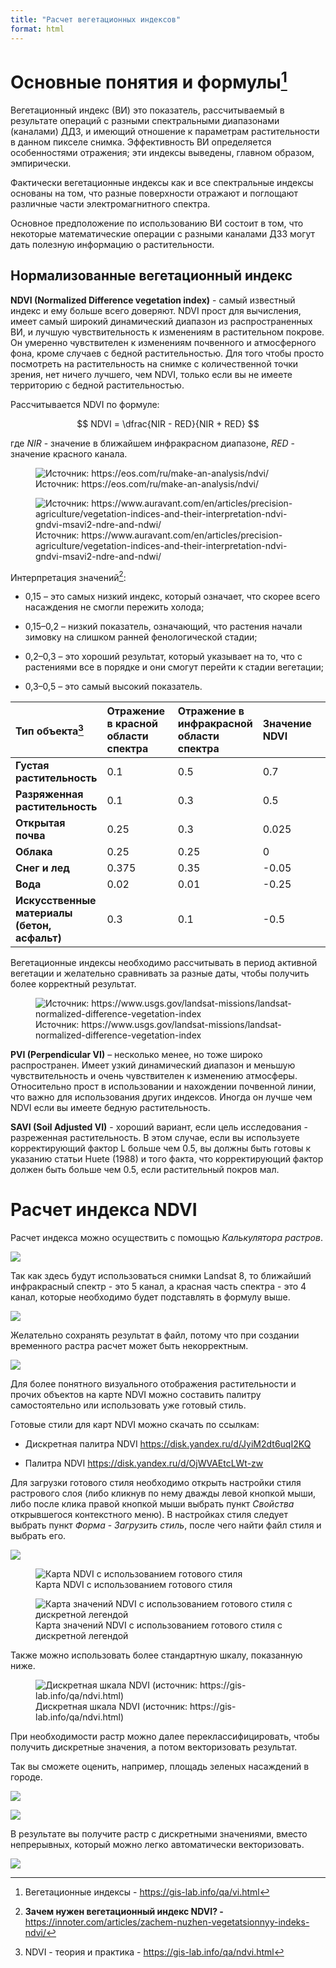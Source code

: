 ```yaml
---
title: "Расчет вегетационных индексов"
format: html
---
```


# Основные понятия и формулы[^1]

[^1]: Вегетационные индексы - <https://gis-lab.info/qa/vi.html>

Вегетационный индекс (ВИ) это показатель, рассчитываемый в результате операций с разными спектральными диапазонами (каналами) ДДЗ, и имеющий отношение к параметрам растительности в данном пикселе снимка. Эффективность ВИ определяется особенностями отражения; эти индексы выведены, главном образом, эмпирически.

Фактически вегетационные индексы как и все спектральные индексы основаны на том, что разные поверхности отражают и поглощают различные части электромагнитного спектра.

Основное предположение по использованию ВИ состоит в том, что некоторые математические операции с разными каналами ДЗЗ могут дать полезную информацию о растительности.

## Нормализованные вегетационный индекс

**NDVI (Normalized Difference vegetation index)** - самый известный индекс и ему больше всего доверяют. NDVI прост для вычисления, имеет самый широкий динамический диапазон из распространенных ВИ, и лучшую чувствительность к изменениям в растительном покрове. Он умеренно чувствителен к изменениям почвенного и атмосферного фона, кроме случаев с бедной растительностью. Для того чтобы просто посмотреть на растительность на снимке с количественной точки зрения, нет ничего лучшего, чем NDVI, только если вы не имеете территорию с бедной растительностью.

Рассчитывается NDVI по формуле:

$$
NDVI = \dfrac{NIR - RED}{NIR + RED}
$$

где $NIR$ - значение в ближайшем инфракрасном диапазоне, $RED$ - значение красного канала.

![Источник: https://eos.com/ru/make-an-analysis/ndvi/](images/how-NDVI-works-RU.jpg.webp){alt="Источник: https://eos.com/ru/make-an-analysis/ndvi/" fig-align="center"}

![Источник: https://www.auravant.com/en/articles/precision-agriculture/vegetation-indices-and-their-interpretation-ndvi-gndvi-msavi2-ndre-and-ndwi/](images/NDVI-values-by-crop-condition.jpeg){alt="Источник: https://www.auravant.com/en/articles/precision-agriculture/vegetation-indices-and-their-interpretation-ndvi-gndvi-msavi2-ndre-and-ndwi/" fig-align="center"}

Интерпретация значений[^2]:

[^2]: **Зачем нужен вегетационный индекс NDVI? -** <https://innoter.com/articles/zachem-nuzhen-vegetatsionnyy-indeks-ndvi/>

-   0,15 – это самых низкий индекс, который означает, что скорее всего насаждения не смогли пережить холода;

-   0,15–0,2 – низкий показатель, означающий, что растения начали зимовку на слишком ранней фенологической стадии;

-   0,2–0,3 – это хороший результат, который указывает на то, что с растениями все в порядке и они смогут перейти к стадии вегетации;

-   0,3–0,5 – это самый высокий показатель.

| **Тип объекта**[^3] | **Отражение в красной области спектра** | **Отражение в инфракрасной области спектра** | **Значение NDVI** |
|:-------------------|:----------------|:----------------|:----------------|
| **Густая растительность** | 0.1 | 0.5 | 0.7 |
| **Разряженная растительность** | 0.1 | 0.3 | 0.5 |
| **Открытая почва** | 0.25 | 0.3 | 0.025 |
| **Облака** | 0.25 | 0.25 | 0 |
| **Снег и лед** | 0.375 | 0.35 | -0.05 |
| **Вода** | 0.02 | 0.01 | -0.25 |
| **Искусственные материалы (бетон, асфальт)** | 0.3 | 0.1 | -0.5 |

[^3]: NDVI - теория и практика - <https://gis-lab.info/qa/ndvi.html>

::: callout-important
Вегетационные индексы необходимо рассчитывать в период активной вегетации и желательно сравнивать за разные даты, чтобы получить более корректный результат.
:::

![Источник: https://www.usgs.gov/landsat-missions/landsat-normalized-difference-vegetation-index](images/SR-NDVI.png){alt="Источник: https://www.usgs.gov/landsat-missions/landsat-normalized-difference-vegetation-index" fig-align="center"}

**PVI (Perpendicular VI)** – несколько менее, но тоже широко распространен. Имеет узкий динамический диапазон и меньшую чувствительность и очень чувствителен к изменению атмосферы. Относительно прост в использовании и нахождении почвенной линии, что важно для использования других индексов. Иногда он лучше чем NDVI если вы имеете бедную растительность.

**SAVI (Soil Adjusted VI)** - хороший вариант, если цель исследования - разреженная растительность. В этом случае, если вы используете корректирующий фактор L больше чем 0.5, вы должны быть готовы к указанию статьи Huete (1988) и того факта, что корректирующий фактор должен быть больше чем 0.5, если растительный покров мал.

# Расчет индекса NDVI

Расчет индекса можно осуществить с помощью *Калькулятора растров*.

![](images/Снимок%20экрана%202025-03-07%20122919.png){fig-align="center"}

Так как здесь будут использоваться снимки Landsat 8, то ближайший инфракрасный спектр - это 5 канал, а красная часть спектра - это 4 канал, которые необходимо будет подставлять в формулу выше.

![](images/Снимок%20экрана%202025-03-07%20123429.png){fig-align="center"}

::: callout-important
Желательно сохранять результат в файл, потому что при создании временного растра расчет может быть некорректным.
:::

![](images/Снимок%20экрана%202025-03-07%20123820.png){fig-align="center"}

Для более понятного визуального отображения растительности и прочих объектов на карте NDVI можно составить палитру самостоятельно или использовать уже готовый стиль.

Готовые стили для карт NDVI можно скачать по ссылкам:

-   Дискретная палитра NDVI <https://disk.yandex.ru/d/JyiM2dt6uqI2KQ>

-   Палитра NDVI <https://disk.yandex.ru/d/OjWVAEtcLWt-zw>

Для загрузки готового стиля необходимо открыть настройки стиля растрового слоя (либо кликнув по нему дважды левой кнопкой мыши, либо после клика правой кнопкой мыши выбрать пункт *Свойства* открывшегося контекстного меню). В настройках стиля следует выбрать пункт *Форма* - *Загрузить стиль*, после чего найти файл стиля и выбрать его.

![](images/Снимок%20экрана%202025-03-07%20124918.png){fig-align="center"}

![Карта NDVI с использованием готового стиля](images/Снимок%20экрана%202025-03-07%20125301.png){alt="Карта NDVI с использованием готового стиля" fig-align="center"}

![Карта значений NDVI с использованием готового стиля с дискретной легендой](images/Снимок%20экрана%202025-03-07%20125347.png){alt="Карта значений NDVI с использованием готового стиля с дискретной легендой" fig-align="center"}

Также можно использовать более стандартную шкалу, показанную ниже.

![Дискретная шкала NDVI (источник: https://gis-lab.info/qa/ndvi.html)](images/Ndvi3.gif){alt="Дискретная шкала NDVI (источник: https://gis-lab.info/qa/ndvi.html)" fig-align="center"}

::: callout-tip
При необходимости растр можно далее переклассифицировать, чтобы получить дискретные значения, а потом векторизовать результат.

Так вы сможете оценить, например, площадь зеленых насаждений в городе.

![](images/Снимок%20экрана%202025-03-07%20131201.png){fig-align="center"}

![](images/Снимок%20экрана%202025-03-07%20131546.png){fig-align="center"}

В результате вы получите растр с дискретными значениями, вместо непрерывных, который можно легко автоматически векторизовать.

![](images/Снимок%20экрана%202025-03-07%20131856.png){fig-align="center"}
:::
